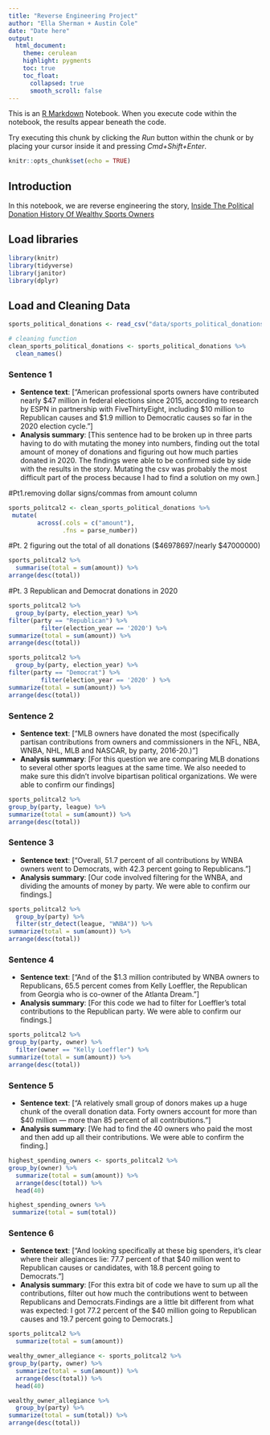 ```yaml
---
title: "Reverse Engineering Project"
author: "Ella Sherman + Austin Cole"
date: "Date here"
output:
  html_document:
    theme: cerulean
    highlight: pygments
    toc: true
    toc_float:
      collapsed: true
      smooth_scroll: false
---
```


This is an [R Markdown](http://rmarkdown.rstudio.com) Notebook. When you execute code within the notebook, the results appear beneath the code. 

Try executing this chunk by clicking the *Run* button within the chunk or by placing your cursor inside it and pressing *Cmd+Shift+Enter*. 

```r
knitr::opts_chunk$set(echo = TRUE)
```

## Introduction 

In this notebook, we are reverse engineering the story, [Inside The Political Donation History Of Wealthy Sports Owners](https://fivethirtyeight.com/features/inside-the-political-donation-history-of-wealthy-sports-owners/)

## Load libraries
```r
library(knitr)
library(tidyverse)
library(janitor)
library(dplyr)
```

## Load and Cleaning Data
```r
sports_political_donations <- read_csv("data/sports_political_donations_.csv")
```

```r
# cleaning function
clean_sports_political_donations <- sports_political_donations %>%
  clean_names()
```



### Sentence 1

* **Sentence text**: ["American professional sports owners have contributed nearly $47 million in federal elections since 2015, according to research by ESPN in partnership with FiveThirtyEight, including $10 million to Republican causes and $1.9 million to Democratic causes so far in the 2020 election cycle."]
* **Analysis summary**: [This sentence had to be broken up in three parts having to do with mutating the money into numbers, finding out the total amount of money of donations and figuring out how much parties donated in 2020. The findings were able to be confirmed side by side with the results in the story. Mutating the csv was probably the most difficult part of the process because I had to find a solution on my own.]


#Pt1.removing dollar signs/commas from amount column

```r
sports_politcal2 <- clean_sports_political_donations %>%
 mutate(
        across(.cols = c("amount"),
               .fns = parse_number))
```
#Pt. 2 figuring out the total of all donations ($46978697/nearly $47000000)
```r
sports_politcal2 %>%
  summarise(total = sum(amount)) %>%
arrange(desc(total))
```
#Pt. 3 Republican and Democrat donations in 2020
```r
sports_politcal2 %>%
  group_by(party, election_year) %>%
filter(party == "Republican") %>%
         filter(election_year == '2020') %>%
summarize(total = sum(amount)) %>%
arrange(desc(total))
```
```r
sports_politcal2 %>%
  group_by(party, election_year) %>%
filter(party == "Democrat") %>%
         filter(election_year == '2020' ) %>%
summarize(total = sum(amount)) %>%
arrange(desc(total))
```

### Sentence 2

* **Sentence text**: ["MLB owners have donated the most (specifically partisan contributions from owners and commissioners in the NFL, NBA, WNBA, NHL, MLB and NASCAR, by party, 2016-20.)"]
* **Analysis summary**: [For this question we are comparing MLB donations to several other sports leagues at the same time. We also needed to make sure this didn't involve bipartisan political organizations. We were able to confirm our findings]

```r
sports_politcal2 %>%
group_by(party, league) %>%
summarize(total = sum(amount)) %>%
arrange(desc(total))
```
### Sentence 3

* **Sentence text**: ["Overall, 51.7 percent of all contributions by WNBA owners went to Democrats, with 42.3 percent going to Republicans."]
* **Analysis summary**: [Our code involved filtering for the WNBA, and dividing the amounts of money by party. We were able to confirm our findings.]

```r
sports_politcal2 %>%
  group_by(party) %>%
  filter(str_detect(league, "WNBA")) %>%
summarize(total = sum(amount)) %>%
arrange(desc(total))
```

### Sentence 4

* **Sentence text**: ["And of the $1.3 million contributed by WNBA owners to Republicans, 65.5 percent comes from Kelly Loeffler, the Republican from Georgia who is co-owner of the Atlanta Dream."]
* **Analysis summary**: [For this code we had to filter for Loeffler's total contributions to the Republican party. We were able to confirm our findings.]

```r
sports_politcal2 %>%
group_by(party, owner) %>%
  filter(owner == "Kelly Loeffler") %>%
summarize(total = sum(amount)) %>%
arrange(desc(total))
```

### Sentence 5

* **Sentence text**: ["A relatively small group of donors makes up a huge chunk of the overall donation data. Forty owners account for more than $40 million — more than 85 percent of all contributions."]
* **Analysis summary**: [We had to find the 40 owners who paid the most and then add up all their contributions. We were able to confirm the finding.]

```r
highest_spending_owners <- sports_politcal2 %>%
group_by(owner) %>%
  summarize(total = sum(amount)) %>%
  arrange(desc(total)) %>%
  head(40) 
```

```r
highest_spending_owners %>% 
 summarize(total = sum(total)) 
```

### Sentence 6

* **Sentence text**: ["And looking specifically at these big spenders, it’s clear where their allegiances lie: 77.7 percent of that $40 million went to Republican causes or candidates, with 18.8 percent going to Democrats."]
* **Analysis summary**: [For this extra bit of code we have to sum up all the contributions, filter out how much the contributions went to between Republicans and Democrats.Findings are a little bit different from what was expected: I got 77.2 percent of the $40 million going to Republican causes and 19.7 percent going to Democrats.]

```r
sports_politcal2 %>%
  summarize(total = sum(amount)) 
```

```r
wealthy_owner_allegiance <- sports_politcal2 %>%
group_by(party, owner) %>%
  summarize(total = sum(amount)) %>%
  arrange(desc(total)) %>%
  head(40) 

```

```r
wealthy_owner_allegiance %>%
  group_by(party) %>%
summarize(total = sum(total)) %>%
arrange(desc(total))
```






